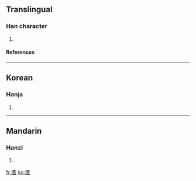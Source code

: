 ==Translingual==
===Han character===
{{Han char|rad=匚|as=17|sn=19|four=|canj=尸廿人X (STOX)}}
# {{defn|Han|sort=匚17}}
====References====
{{Han ref|kx=0154.310|dkj=02665|dj=0347.050|hdz=10091.010|uh=5336|ud=21302}}
----
==Korean==
===Hanja===
{{ko-hanja|hangeul=구|rv=gu|mr=ku}}
# {{defn|Korean}}
----
==Mandarin==
===Hanzi===
{{cmn-hanzi|pin=[[jiù]] ([[jiu4]])|wg=chiu<sup>4</sup>}}
# {{defn|Mandarin}}

[[fr:匶]]
[[ko:匶]]